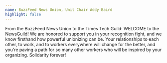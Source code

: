 ```yaml
---
name: BuzzFeed News Union, Unit Chair Addy Baird
highlight: false
---
```

From the BuzzFeed News Union to the Times Tech Guild: WELCOME to the NewsGuild! We are honored to support you in your recognition fight, and we know firsthand how powerful unionizing can be. Your relationships to each other, to work, and to workers everywhere will change for the better, and you're paving a path for so many other workers who will be inspired by your organizing. Solidarity forever!

